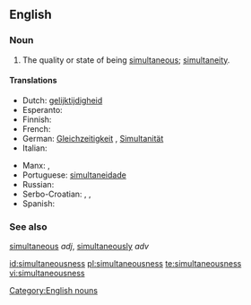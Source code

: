 ==English==

===Noun===
{{en-noun|-}}

# The quality or state of being [[simultaneous]]; [[simultaneity]].

====Translations====
{{trans-top|the quality or state of being simultaneous}}
* Dutch: [[gelijktijdigheid]] {{f}}
* Esperanto: {{t-|eo|samtempeco}}
* Finnish: {{t-|fi|samanaikaisuus}}
* French: {{t+|fr|simultanéité}}
* German: [[Gleichzeitigkeit]] {{f}}, [[Simultanität]]{{f}}
* Italian: {{t+|it|simultaneità}}
{{trans-mid}}
* Manx: {{t-|gv|coghleashaght|f}}, {{t-|gv|coghleashaghtys|m}}
* Portuguese: [[simultaneidade]]
* Russian: {{t+|ru|одновременность|f|sc=Cyrl|tr=odnovreménnost'}}
* Serbo-Croatian: {{t-|sh|simultanost|f|alt=sȉmultānōst}}, {{t-|sh|istovremenost|f|alt=istòvremenōst}}, {{t-|sh|istodobnost|f|alt=istòdobnōst}}
* Spanish: {{t+|es|simultaneidad}}
{{trans-bottom}}

===See also===
[[simultaneous]] ''adj'', [[simultaneously]] ''adv''

[[Category:English nouns]]

[[id:simultaneousness]]
[[pl:simultaneousness]]
[[te:simultaneousness]]
[[vi:simultaneousness]]